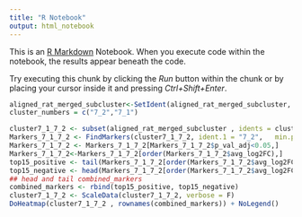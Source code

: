 ```yaml
---
title: "R Notebook"
output: html_notebook
---
```


This is an [R Markdown](http://rmarkdown.rstudio.com) Notebook. When you execute code within the notebook, the results appear beneath the code. 

Try executing this chunk by clicking the *Run* button within the chunk or by placing your cursor inside it and pressing *Ctrl+Shift+Enter*. 

```r
aligned_rat_merged_subcluster<-SetIdent(aligned_rat_merged_subcluster, value = aligned_rat_merged_subcluster$sub.clusters)
cluster_numbers = c("7_2","7_1")

cluster7_1_7_2 <- subset(aligned_rat_merged_subcluster , idents = cluster_numbers)
Markers_7_1_7_2 <- FindMarkers(cluster7_1_7_2, ident.1 = "7_2",   min.pct = 0.25, verbose = FALSE)
Markers_7_1_7_2 <- Markers_7_1_7_2[Markers_7_1_7_2$p_val_adj<0.05,]
Markers_7_1_7_2<-Markers_7_1_7_2[order(Markers_7_1_7_2$avg_log2FC),]
top15_positive <- tail(Markers_7_1_7_2[order(Markers_7_1_7_2$avg_log2FC),],15)
top15_negative <- head(Markers_7_1_7_2[order(Markers_7_1_7_2$avg_log2FC),],15)
## head and tail combined_markers
combined_markers <- rbind(top15_positive, top15_negative)
cluster7_1_7_2 <- ScaleData(cluster7_1_7_2, verbose = F)
DoHeatmap(cluster7_1_7_2 , rownames(combined_markers)) + NoLegend()

```